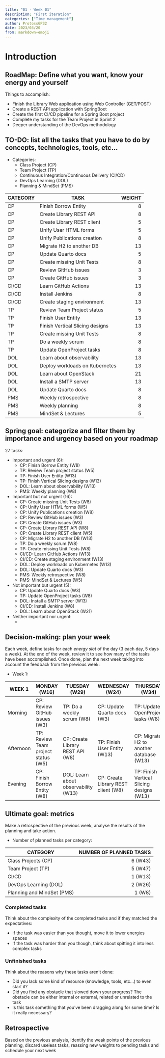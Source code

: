 ```yaml
---
title: "01 - Week 01"
description: "First iteration"
categories: ["Time management"]
author: ProtossGP32
date: 2023/03/20
from: markdown+emoji
---
```

# Introduction

## RoadMap: Define what you want, know your energy and yourself
Things to accomplish:

- Finish the Library Web application using Web Controller (GET/POST)
- Create a REST API application with SpringBoot
- Create the first CI/CD pipeline for a Spring Boot project
- Complete my tasks for the Team Project in Sprint 2
- Deeper understanding of the DevOps methodology

## TO-DO: list all the tasks that you have to do by concepts, technologies, tools, etc...
- Categories:
    - Class Project (CP)
    - Team Project (TP)
    - Continuous Integration/Continuous Delivery (CI/CD)
    - DevOps Learning (DOL)
    - Planning & MindSet (PMS)

| CATEGORY  | TASK                              | WEIGHT    |
|---        | ---                               | ---:      |
| CP        | Finish Borrow Entity              | 8         |
| CP        | Create Library REST API           | 8         |
| CP        | Create Library REST client        | 5         |
| CP        | Unify User HTML forms             | 5         |
| CP        | Unify Publications creation       | 8         |
| CP        | Migrate H2 to another DB          | 13        |
| CP        | Update Quarto docs                | 5         |
| CP        | Create missing Unit Tests         | 8         |
| CP        | Review GitHub issues              | 3         |
| CP        | Create GitHub issues              | 3         |
| CI/CD     | Learn GitHub Actions              | 13        |
| CI/CD     | Install Jenkins                   | 8         |
| CI/CD     | Create staging environment        | 13        |
| TP        | Review Team Project status        | 5         |
| TP        | Finish User Entity                | 13        |
| TP        | Finish Vertical Slicing designs   | 13        |
| TP        | Create missing Unit Tests         | 8         |
| TP        | Do a weekly scrum                 | 8         |
| TP        | Update OpenProject tasks          | 8         |
| DOL       | Learn about observability         | 13        |
| DOL       | Deploy workloads on Kubernetes    | 13        |
| DOL       | Learn about OpenStack             | 21        |
| DOL       | Install a SMTP server             | 13        |
| DOL       | Update Quarto docs                | 8         |
| PMS       | Weekly retrospective              | 8         |
| PMS       | Weekly planning                   | 8         |
| PMS       | MindSet & Lectures                | 5         |

## Spring goal: categorize and filter them by importance and urgency based on your roadmap
27 tasks:

- Important and urgent (6):
    - CP: Finish Borrow Entity (W8)
    - TP: Review Team project status (W5)
    - TP: Finish User Entity (W13)
    - TP: Finish Vertical Slicing designs (W13)
    - DOL: Learn about observability (W13)
    - PMS: Weekly planning (W8)

- Important but not urgent (16):
    - CP: Create missing Unit Tests (W8)
    - CP: Unify User HTML forms (W5)
    - CP: Unify Publications creation (W8)
    - CP: Review GitHub issues (W3)
    - CP: Create GitHub issues (W3)
    - CP: Create Library REST API (W8)
    - CP: Create Library REST client (W5)
    - CP: Migrate H2 to another DB (W13)
    - TP: Do a weekly scrum (W8)
    - TP: Create missing Unit Tests (W8)
    - CI/CD: Learn GitHub Actions (W13)
    - CI/CD: Create staging environment (W13)
    - DOL: Deploy workloads on Kubernetes (W13)
    - DOL: Update Quarto docs (W3)
    - PMS: Weekly retrospective (W8)
    - PMS: MindSet & Lectures (W5)

- Not important but urgent (5):
    - CP: Update Quarto docs (W3)
    - TP: Update OpenProject tasks (W8)
    - DOL: Install a SMTP server (W13)
    - CI/CD: Install Jenkins (W8)
    - DOL: Learn about OpenStack (W21)

- Neither important nor urgent:
    - 


## Decision-making: plan your week
Each week, define tasks for each _energy slot_ of the day (3 each day, 5 days a week). At the end of the week, review it to see how many of the tasks have been accomplished. Once done, plan the next week taking into account the feedback from the previous week:

- Week 1:

| WEEK 1      	| MONDAY (W16)                 	        | TUESDAY (W29)                         | WEDNESDAY (W24)                       | THURSDAY (W34)                            | FRIDAY (W34)                     	|
|-----------	|---                           	        |---	                                |---	                                |---	                                    |---	|
| Morning   	| CP: Review GitHub issues (W3)         | TP: Do a weekly scrum	(W8)            | CP: Update Quarto docs (W3)           | TP: Update OpenProject tasks (W8)         | CI/CD: Learn GitHub Actions (W13)  	|
| Afternoon 	| TP: Review Team project status (W5)   | CP: Create Library REST API (W8)      | TP: Finish User Entity (W13)          | CP: Migrate H2 to another database (W13)  | DOL: Install a SMTP server (W13)   	|
| Evening   	| CP: Finish Borrow Entity (W8)        	| DOL: Learn about observability (W13)  | CP: Create Library REST client (W8)   | TP: Finish Vertical Slicing designs (W13) | PMS: Weekly retrospective (W8)  	|

## Ultimate goal: metrics
Make a retrospective of the previous week, analyse the results of the planning and take action.

- Number of planned tasks per category:

| CATEGORY                  | NUMBER OF PLANNED TASKS   |
| ---                       | ---:                      |
| Class Projects (CP)       | 6 (W43)                   |
| Team Project (TP)         | 5 (W47)                   |
| CI/CD                     | 1 (W13)                   |
| DevOps Learning (DOL)     | 2 (W26)                   |
| Planning and MindSet (PMS)| 1 (W8)                    |

### Completed tasks
Think about the complexity of the completed tasks and if they matched the expectatives:

- If the task was easier than you thought, move it to lower energies spaces
- If the task was harder than you though, think about spitting it into less complex tasks

### Unfinished tasks
Think about the reasons why these tasks aren't done:

- Did you lack some kind of resource (knowledge, tools, etc...) to even start it?
- Did you find any obstacle that slowed down your progress? The obstacle can be either internal or external, related or unrelated to the task
- Is this task something that you've been dragging along for some time? Is it really necessary?

## Retrospective
Based on the previous analysis, identify the weak points of the previous planning, discard useless tasks, reassing new weights to pending tasks and schedule your next week